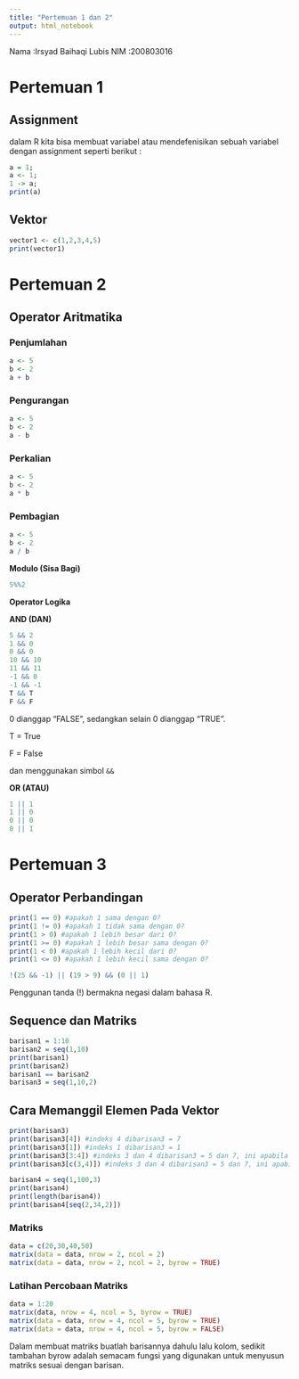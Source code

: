 ---
title: "Pertemuan 1 dan 2"
output: html_notebook
---

Nama :Irsyad Baihaqi Lubis NIM :200803016

# Pertemuan 1

## Assignment

dalam R kita bisa membuat variabel atau mendefenisikan sebuah variabel dengan assignment seperti berikut :

```{r}
a = 1;
a <- 1;
1 -> a;
print(a)
```

## Vektor

```{r}
vector1 <- c(1,2,3,4,5)
print(vector1)
```

# Pertemuan 2

## Operator Aritmatika

### Penjumlahan

```{r}
a <- 5
b <- 2
a + b
```

### Pengurangan

```{r}
a <- 5
b <- 2
a - b
```

### Perkalian

```{r}
a <- 5
b <- 2
a * b
```

### Pembagian

```{r}
a <- 5
b <- 2
a / b
```

**Modulo (Sisa Bagi)**

```{r}
5%%2

```

**Operator Logika**

**AND (DAN)**

```{r}
5 && 2
1 && 0
0 && 0
10 && 10
11 && 11
-1 && 0
-1 && -1
T && T
F && F

```

0 dianggap "FALSE", sedangkan selain 0 dianggap "TRUE".

T = True

F = False

dan menggunakan simbol `&&`

**OR (ATAU)**

```{r}
1 || 1
1 || 0
0 || 0
0 || 1

```

# Pertemuan 3

## Operator Perbandingan

```{r}
print(1 == 0) #apakah 1 sama dengan 0?
print(1 != 0) #apakah 1 tidak sama dengan 0?
print(1 > 0) #apakah 1 lebih besar dari 0?
print(1 >= 0) #apakah 1 lebih besar sama dengan 0?
print(1 < 0) #apakah 1 lebih kecil dari 0?
print(1 <= 0) #apakah 1 lebih kecil sama dengan 0?
```

```{r}
!(25 && -1) || (19 > 9) && (0 || 1)
```

Penggunan tanda (!) bermakna negasi dalam bahasa R.

## Sequence dan Matriks

```{r}
barisan1 = 1:10
barisan2 = seq(1,10)
print(barisan1)
print(barisan2)
barisan1 == barisan2
barisan3 = seq(1,10,2)
```

## Cara Memanggil Elemen Pada Vektor

```{r}
print(barisan3)
print(barisan3[4]) #indeks 4 dibarisan3 = 7
print(barisan3[1]) #indeks 1 dibarisan3 = 1
print(barisan3[3:4]) #indeks 3 dan 4 dibarisan3 = 5 dan 7, ini apabila berisan berpola
print(barisan3[c(3,4)]) #indeks 3 dan 4 dibarisan3 = 5 dan 7, ini apabila tidak berpola barisannya
```

```{r}
barisan4 = seq(1,100,3)
print(barisan4)
print(length(barisan4))
print(barisan4[seq(2,34,2)])
```

### Matriks

```{r}
data = c(20,30,40,50)
matrix(data = data, nrow = 2, ncol = 2)
matrix(data = data, nrow = 2, ncol = 2, byrow = TRUE)
```

### Latihan Percobaan Matriks

```{r}
data = 1:20
matrix(data, nrow = 4, ncol = 5, byrow = TRUE)
matrix(data = data, nrow = 4, ncol = 5, byrow = TRUE)
matrix(data = data, nrow = 4, ncol = 5, byrow = FALSE)
```

Dalam membuat matriks buatlah barisannya dahulu lalu kolom, sedikit tambahan byrow adalah semacam fungsi yang digunakan untuk menyusun matriks sesuai dengan barisan.
